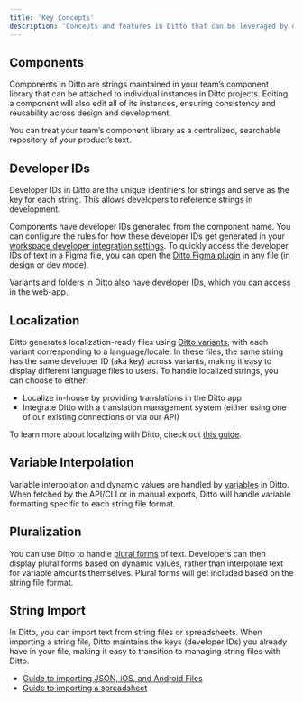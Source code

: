 ```yaml
---
title: 'Key Concepts'
description: 'Concepts and features in Ditto that can be leveraged by developers'
---
```


## Components

Components in Ditto are strings maintained in your team’s component library that can be attached to individual instances in Ditto projects. Editing a component will also edit all of its instances, ensuring consistency and reusability across design and development. 

You can treat your team’s component library as a centralized, searchable repository of your product’s text. 

## Developer IDs

Developer IDs in Ditto are the unique identifiers for strings and serve as the key for each string. This allows developers to reference strings in development. 

Components have developer IDs generated from the component name. You can configure the rules for how these developer IDs get generated in your [workspace developer integration settings](https://app.dittowords.com/account/devtools). To quickly access the developer IDs of text in a Figma file, you can open the [Ditto Figma plugin](https://www.figma.com/community/plugin/798826066406007173/ditto-manage-copy-from-design-to-production) in any file (in design or dev mode). 

Variants and folders in Ditto also have developer IDs, which you can access in the web-app. 

## Localization

Ditto generates localization-ready files using [Ditto variants](https://www.dittowords.com/docs/variants), with each variant corresponding to a language/locale. In these files, the same string has the same developer ID (aka key) across variants, making it easy to display different language files to users. To handle localized strings, you can choose to either: 

- Localize in-house by providing translations in the Ditto app
- Integrate Ditto with a translation management system (either using one of our existing connections or via our API)

To learn more about localizing with Ditto, check out [this guide](https://www.dittowords.com/blog/the-all-in-one-guide-to-localizing-with-ditto).

## Variable Interpolation

Variable interpolation and dynamic values are handled by [variables](https://www.dittowords.com/docs/variables) in Ditto. When fetched by the API/CLI or in manual exports, Ditto will handle variable formatting specific to each string file format. 

## Pluralization

You can use Ditto to handle [plural forms](https://www.dittowords.com/docs/pluralization) of text. Developers can then display plural forms based on dynamic values, rather than interpolate text for variable amounts themselves. Plural forms will get included based on the string file format.

## String Import

In Ditto, you can import text from string files or spreadsheets. When importing a string file, Ditto maintains the keys (developer IDs) you already have in your file, making it easy to transition to managing string files with Ditto.

- [Guide to importing JSON, iOS, and Android Files](https://www.dittowords.com/docs/importing-string-files)
- [Guide to importing a spreadsheet](https://www.dittowords.com/docs/importing-csv-files)